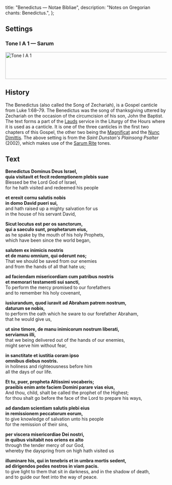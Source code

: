   title: "Benedictus — Notae Bibliae",
  description: "Notes on Gregorian chants: Benedictus.",
};

<Initial text="Benedictus" />

## Settings

### Tone I A 1 — Sarum

<Image
  src="/chants/tone-i.png"
  alt="Tone I A 1"
  width="600"
  height="84"
/>

## History

The Benedictus (also called the Song of Zechariah), is a Gospel canticle from Luke 1:68–79. The Benedictus was the song of thanksgiving uttered by Zechariah on the occasion of the circumcision of his son, John the Baptist. The text forms a part of the [Lauds](/glossary/liturgical-terms#lauds) service in the Liturgy of the Hours where it is used as a canticle. It is one of the three canticles in the first two chapters of this Gospel, the other two being the [Magnificat](/liturgy/music/chants/magnificat) and the [Nunc Dimittis](/liturgy/music/chants/nunc-dimittis). The above setting is from the *Saint Dunstan's Plainsong Psalter* (2002), which makes use of the [Sarum Rite](/glossary/liturgical-terms#sarum-rite) tones.

## Text

**Benedictus Dominus Deus Israel,**<br/>
**quia visitavit et fecit redemptionem plebis suae**<br/>
Blessed be the Lord God of Israel,<br/>
for he hath visited and redeemed his people

**et erexit cornu salutis nobis**<br/>
**in domo David pueri sui,**<br/>
and hath raised up a mighty salvation for us<br/>
in the house of his servant David,

**Sicut locutus est per os sanctorum,**<br/>
**qui a saeculo sunt, prophetarum eius,**<br/>
as he spake by the mouth of his holy Prophets,<br/>
which have been since the world began,

**salutem ex inimicis nostris**<br/>
**et de manu omnium, qui oderunt nos;**<br/>
That we should be saved from our enemies<br/>
and from the hands of all that hate us;

**ad faciendam misericordiam cum patribus nostris**<br/>
**et memorari testamenti sui sancti,**<br/>
To perform the mercy promised to our forefathers<br/>
and to remember his holy covenant,

**iusiurandum, quod iuravit ad Abraham patrem nostrum,**<br/>
**daturum se nobis,**<br/>
to perform the oath which he sware to our forefather Abraham,<br/>
that he would give us,

**ut sine timore, de manu inimicorum nostrum liberati,**<br/>
**serviamus illi,**<br/>
that we being delivered out of the hands of our enemies,<br/>
might serve him without fear,

**in sanctitate et iustitia coram ipso**<br/>
**omnibus diebus nostris.**<br/>
in holiness and righteousness before him<br/>
all the days of our life.

**Et tu, puer, propheta Altissimi vocaberis;**<br/>
**praeibis enim ante faciem Domini parare vias eius,**<br/>
And thou, child, shalt be called the prophet of the Highest;<br/>
for thou shalt go before the face of the Lord to prepare his ways,

**ad dandam scientiam salutis plebi eius**<br/>
**in remissionem peccatorum eorum,**<br/>
to give knowledge of salvation unto his people<br/>
for the remission of their sins,

**per viscera misericordiae Dei nostri,**<br/>
**in quibus visitabit nos oriens ex alto**<br/>
through the tender mercy of our God,<br/>
whereby the dayspring from on high hath visited us

**illuminare his, qui in tenebris et in umbra mortis sedent,**<br/>
**ad dirigendos pedes nostros in viam pacis.**<br/>
to give light to them that sit in darkness, and in the shadow of death,<br/>
and to guide our feet into the way of peace.

